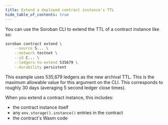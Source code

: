 ```yaml
---
title: Extend a deployed contract instance's TTL
hide_table_of_contents: true
---
```


You can use the Soroban CLI to extend the TTL of a contract instance like so:

```bash
soroban contract extend \
    --source S... \
    --network testnet \
    --id C... \
    --ledgers-to-extend 535679 \
    --durability persistent
```

This example uses 535,679 ledgers as the new archival TTL. This is the maximum allowable value for this argument on the CLI. This corresponds to roughly 30 days (averaging 5 second ledger close times).

When you extend a contract instance, this includes:

- the contract instance itself
- any `env.storage().instance()` entries in the contract
- the contract's Wasm code
